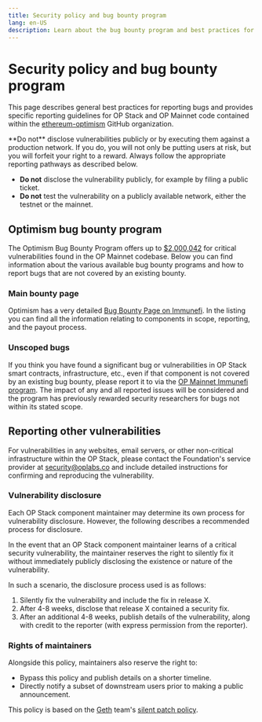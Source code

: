 ```yaml
---
title: Security policy and bug bounty program
lang: en-US
description: Learn about the bug bounty program and best practices for reporting bugs in OP Stack and OP Mainnet codebase.
---
```



# Security policy and bug bounty program

This page describes general best practices for reporting bugs and provides specific reporting guidelines for OP Stack and OP Mainnet code contained within the [ethereum-optimism](https://github.com/ethereum-optimism) GitHub organization.

<Callout type="error">
  **Do not** disclose vulnerabilities publicly or by executing them against a production network. If you do, you will not only be putting users at risk, but you will forfeit your right to a reward. Always follow the appropriate reporting pathways as described below.

  *   **Do not** disclose the vulnerability publicly, for example by filing a public ticket.
  *   **Do not** test the vulnerability on a publicly available network, either the testnet or the mainnet.
</Callout>

## Optimism bug bounty program

The Optimism Bug Bounty Program offers up to [$2,000,042](https://immunefi.com/bounty/optimism/) for critical vulnerabilities found in the OP Mainnet codebase.
Below you can find information about the various available bug bounty programs and how to report bugs that are not covered by an existing bounty.

### Main bounty page

Optimism has a very detailed [Bug Bounty Page on Immunefi](https://immunefi.com/bounty/optimism/). In the listing you can find all the information relating to components in scope, reporting, and the payout process.

### Unscoped bugs

If you think you have found a significant bug or vulnerabilities in OP Stack smart contracts, infrastructure, etc., even if that component is not covered by an existing bug bounty, please report it to via the [OP Mainnet Immunefi program](https://immunefi.com/bounty/optimism/). The impact of any and all reported issues will be considered and the program has previously rewarded security researchers for bugs not within its stated scope.

## Reporting other vulnerabilities

For vulnerabilities in any websites, email servers, or other non-critical infrastructure within the OP Stack, please contact the Foundation's service provider at [security@oplabs.co](mailto:security@oplabs.co) and include detailed instructions for confirming and reproducing the vulnerability.

### Vulnerability disclosure

Each OP Stack component maintainer may determine its own process for vulnerability disclosure. However, the following describes a recommended process for disclosure.

In the event that an OP Stack component maintainer learns of a critical security vulnerability, the maintainer reserves the right to silently fix it without immediately publicly disclosing the existence or nature of the vulnerability.

In such a scenario, the disclosure process used is as follows:

1.  Silently fix the vulnerability and include the fix in release X.
2.  After 4-8 weeks, disclose that release X contained a security fix.
3.  After an additional 4-8 weeks, publish details of the vulnerability, along with credit to the reporter (with express permission from the reporter).

### Rights of maintainers

Alongside this policy, maintainers also reserve the right to:

*   Bypass this policy and publish details on a shorter timeline.
*   Directly notify a subset of downstream users prior to making a public announcement.

This policy is based on the [Geth](https://geth.ethereum.org/) team's [silent patch policy](https://geth.ethereum.org/docs/developers/geth-developer/disclosures#why-silent-patches).
